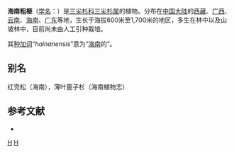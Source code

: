 {{Speciesbox 
| genus = Cephalotaxus
| species = hainanensis
| authority = [[李惠林|H. L. Li]], 1953
| status = EN
| status_system = IUCN3.1
| status_ref =<ref name=iucn>Yang, Y. & Liao, W. 2013. [http://www.iucnredlist.org/details/34065/0 ''Cephalotaxus hainanensis''.] {{Wayback|url=http://www.iucnredlist.org/details/34065/0 |date=20180602235450 }} The IUCN Red List of Threatened Species. Version 2015.2. Downloaded on 01 September 2015.</ref>
}}
'''海南粗榧'''（[[学名|学名]]：{{lang|la|''Cephalotaxus hainanensis''}}）是[[三尖杉科|三尖杉科]][[三尖杉属|三尖杉属]]的植物。分布在[[中国大陆|中国大陆]]的[[西藏|西藏]]、[[广西|广西]]、[[云南|云南]]、[[海南|海南]]、[[广东|广东]]等地，生长于海拔600米至1,700米的地区，多生在林中以及山坡林中，目前尚未由人工引种栽培。

其[[种加词|种加词]]“''hainanensis''”意为“[[海南|海南]]的”。

== 别名 ==
红壳松（海南），薄叶篦子杉（海南植物志）

== 参考文献 ==
<div class="references-small">
* {{cite web| url =http://www.bioinfo.cn/db05/KmzwSpecies.php?action=view&id=3379| title =海南粗榧| work =《中国高等植物数据库全库》| publisher =中国科学院微生物研究所| author =昆明植物研究所| accessdate =2009-02-24| deadurl =yes| archiveurl =https://web.archive.org/web/20160305021106/http://www.bioinfo.cn/db05/KmzwSpecies.php?action=view&id=3379| archivedate =2016-03-05}}
</div>
{{Taxonbar|from=Q3439489}}

[[Category:三尖杉属|H]]
[[Category:1953年描述的植物|H]]